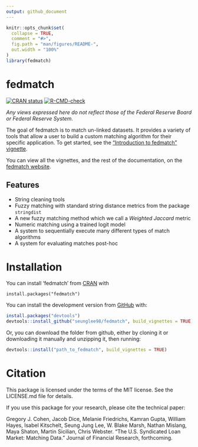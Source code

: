 ```yaml
---
output: github_document
---
```


<!-- README.md is generated from README.Rmd. Please edit that file -->

```r
knitr::opts_chunk$set(
  collapse = TRUE,
  comment = "#>",
  fig.path = "man/figures/README-",
  out.width = "100%"
)
library(fedmatch)
```

# fedmatch

<!-- badges: start -->
[![CRAN status](https://www.r-pkg.org/badges/version/fedmatch)](https://CRAN.R-project.org/package=fedmatch)
[![R-CMD-check](https://github.com/seunglee98/fedmatch/workflows/R-CMD-check/badge.svg)](https://github.com/seunglee98/fedmatch/actions)
<!-- badges: end -->

*Any views expressed here do not reflect those of the Federal Reserve Board or Federal Reserve System.*

The goal of fedmatch is to match un-linked datasets. It provides a variety of tools that allow a user to build a custom matching algorithm for their specific application. To get started, see the ["Introduction to fedmatch" vignette](https://seunglee98.github.io/fedmatch/articles/Intro-to-fedmatch.html). 

You can view all the vignettes, and the rest of the documentation, on the [fedmatch website](https://seunglee98.github.io/fedmatch/).


## Features

- String cleaning tools
- Fuzzy matching with standard string distance metrics from the package `stringdist`
- A new fuzzy matching method which we call a *Weighted Jaccard* metric
- Numeric matching using a trained logit model
- A system to sequentially execute many different types of match algorithms
- A system for evaluating matches post-hoc


# Installation
You can install 'fedmatch' from [CRAN](https://cran.r-project.org/) with

```
install.packages("fedmatch")
```

You can install the development version from [GitHub](https://github.com/) with:

``` r
install.packages("devtools")
devtools::install_github("seunglee98/fedmatch", build_vignettes = TRUE)
```
Or, you can download the folder from github, either by cloning it or downloading it manually and unzipping it, then running:
```r
devtools::install("path_to_fedmatch", build_vignettes = TRUE)
```

# Citation

This package is licensed under the terms of the MIT license. See the LICENSE.md file for details.

If you use this package for your research, please cite the technical paper:

Gregory J. Cohen, Jacob Dice, Melanie Friedrichs, Kamran Gupta, William Hayes, Isabel Kitschelt, Seung Jung Lee, W. Blake Marsh, Nathan Mislang, Maya Shaton, Martin Sicilian, Chris Webster. “The U.S. Syndicated Loan Market: Matching Data.” Journal of Financial Research, forthcoming.
